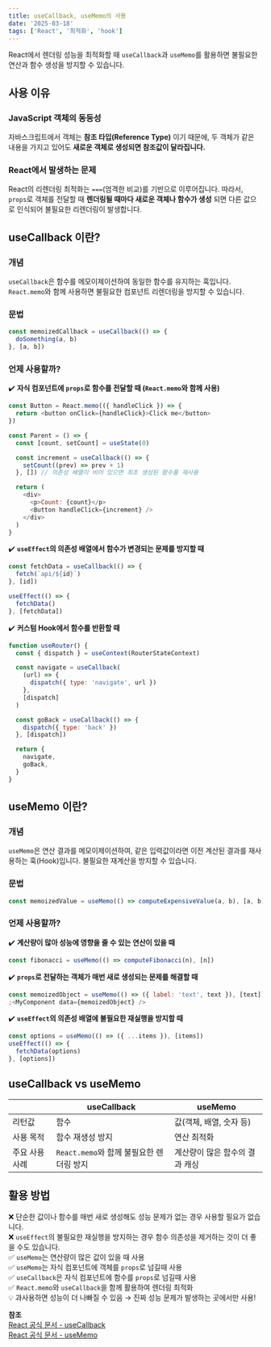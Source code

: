 ```yaml
---
title: useCallback, useMemo의 사용
date: '2025-03-18'
tags: ['React', '최적화', 'hook']
---
```


React에서 렌더링 성능을 최적화할 때 `useCallback`과 `useMemo`를 활용하면 불필요한 연산과 함수 생성을 방지할 수 있습니다.

## 사용 이유

### JavaScript 객체의 동등성

자바스크립트에서 객체는 **참조 타입(Reference Type)** 이기 때문에, 두 객체가 같은 내용을 가지고 있어도 **새로운 객체로 생성되면 참조값이 달라집니다.**

### React에서 발생하는 문제

React의 리렌더링 최적화는 `===`(엄격한 비교)를 기반으로 이루어집니다. 따라서, `props`로 객체를 전달할 때 **렌더링될 때마다 새로운 객체나 함수가 생성** 되면 다른 값으로 인식되어 불필요한 리렌더링이 발생합니다.

## useCallback 이란?

### 개념

`useCallback`은 함수를 메모이제이션하여 동일한 함수를 유지하는 훅입니다. `React.memo`와 함께 사용하면 불필요한 컴포넌트 리렌더링을 방지할 수 있습니다.

### 문법

```javascript
const memoizedCallback = useCallback(() => {
  doSomething(a, b)
}, [a, b])
```

### 언제 사용할까?

✔️ **자식 컴포넌트에 `props`로 함수를 전달할 때 (`React.memo`와 함께 사용)**

```javascript
const Button = React.memo(({ handleClick }) => {
  return <button onClick={handleClick}>Click me</button>
})

const Parent = () => {
  const [count, setCount] = useState(0)

  const increment = useCallback(() => {
    setCount((prev) => prev + 1)
  }, []) // 의존성 배열이 비어 있으면 최초 생성된 함수를 재사용

  return (
    <div>
      <p>Count: {count}</p>
      <Button handleClick={increment} />
    </div>
  )
}
```

✔️ **`useEffect`의 의존성 배열에서 함수가 변경되는 문제를 방지할 때**

```javascript
const fetchData = useCallback(() => {
  fetch(`api/${id}`)
}, [id])

useEffect(() => {
  fetchData()
}, [fetchData])
```

✔️ **커스텀 Hook에서 함수를 반환할 때**

```javascript
function useRouter() {
  const { dispatch } = useContext(RouterStateContext)

  const navigate = useCallback(
    (url) => {
      dispatch({ type: 'navigate', url })
    },
    [dispatch]
  )

  const goBack = useCallback(() => {
    dispatch({ type: 'back' })
  }, [dispatch])

  return {
    navigate,
    goBack,
  }
}
```

## useMemo 이란?

### 개념

`useMemo`은 연산 결과를 메모이제이션하여, 같은 입력값이라면 이전 계산된 결과를 재사용하는 훅(Hook)입니다. 불필요한 재계산을 방지할 수 있습니다.

### 문법

```javascript
const memoizedValue = useMemo(() => computeExpensiveValue(a, b), [a, b])
```

### 언제 사용할까?

✔️ **계산량이 많아 성능에 영향을 줄 수 있는 연산이 있을 때**

```javascript
const fibonacci = useMemo(() => computeFibonacci(n), [n])
```

✔️ **`props`로 전달하는 객체가 매번 새로 생성되는 문제를 해결할 때**

```javascript
const memoizedObject = useMemo(() => ({ label: 'text', text }), [text])
;<MyComponent data={memoizedObject} />
```

✔️ **`useEffect`의 의존성 배열에 불필요한 재실행을 방지할 때**

```javascript
const options = useMemo(() => ({ ...items }), [items])
useEffect(() => {
  fetchData(options)
}, [options])
```

## useCallback vs useMemo

|                | useCallback                              | useMemo                        |
| -------------- | ---------------------------------------- | ------------------------------ |
| 리턴값         | 함수                                     | 값(객체, 배열, 숫자 등)        |
| 사용 목적      | 함수 재생성 방지                         | 연산 최적화                    |
| 주요 사용 사례 | `React.memo`와 함께 불필요한 렌더링 방지 | 계산량이 많은 함수의 결과 캐싱 |

## 활용 방법

❌ 단순한 값이나 함수를 매번 새로 생성해도 성능 문제가 없는 경우 사용할 필요가 없습니다.\
❌ `useEffect`의 불필요한 재실행을 방지하는 경우 함수 의존성을 제거하는 것이 더 좋을 수도 있습니다.\
✅ `useMemo`는 연산량이 많은 값이 있을 때 사용\
✅ `useMemo`는 자식 컴포넌트에 객체를 `props`로 넘길때 사용\
✅ `useCallback`은 자식 컴포넌트에 함수를 `props`로 넘길때 사용\
✅ `React.memo`와 `useCallback`을 함께 활용하여 렌더링 최적화\
💡 과사용하면 성능이 더 나빠질 수 있음 → 진짜 성능 문제가 발생하는 곳에서만 사용!

**참조**\
[React 공식 문서 - useCallback](https://ko.react.dev/reference/react/useCallback)\
[React 공식 문서 - useMemo](https://ko.react.dev/reference/react/useMemo)
